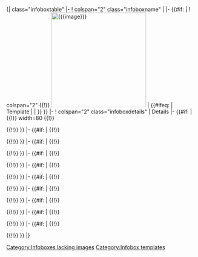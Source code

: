 <includeonly>{| class="infoboxtable"
|-
! colspan="2" class="infoboxname" |  <span style="font-weight:bold;">{{{name}}}</span>
|-
{{#if: {{{image|}}} | ! colspan="2" {{!}} [[File:{{{image}}}|250x250px]] | {{#ifeq: {{NAMESPACE}} | Template | | [[Category:Infoboxes lacking images]]}} }}
|-
! colspan="2" class="infoboxdetails" | Details 
|-
{{#if: {{{row1 label|}}} | {{!}} width=80 {{!}} <div>{{{row1 label}}}</div> {{!!}} {{{row1 data}}} }}
|-
{{#if: {{{row2 label|}}} | {{!}} <div>{{{row2 label}}}</div> {{!!}} {{{row2 data}}} }}
|-
{{#if: {{{row3 label|}}} | {{!}} <div>{{{row3 label}}}</div> {{!!}} {{{row3 data}}} }}
|-
{{#if: {{{row4 label|}}} | {{!}} <div>{{{row4 label}}}</div> {{!!}} {{{row4 data}}} }}
|-
{{#if: {{{row5 label|}}} | {{!}} <div>{{{row5 label}}}</div> {{!!}} {{{row5 data}}} }}
|-
{{#if: {{{row6 label|}}} | {{!}} <div>{{{row6 label}}}</div> {{!!}} {{{row6 data}}} }}
|-
{{#if: {{{row7 label|}}} | {{!}} <div>{{{row7 label}}}</div> {{!!}} {{{row7 data}}} }}
|-
{{#if: {{{row8 label|}}} | {{!}} <div>{{{row8 label}}}</div> {{!!}} {{{row8 data}}} }}
|-
{{#if: {{{row9 label|}}} | {{!}} <div>{{{row9 label}}}</div> {{!!}} {{{row9 data}}} }}
|-
{{#if: {{{row10 label|}}} | {{!}} <div>{{{row10 label}}}</div> {{!!}} {{{row10 data}}} }}
|}
</includeonly><noinclude>{{clear}}{{doc}}
[[Category:Infobox templates]]</noinclude>